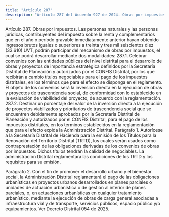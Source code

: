 ```yaml
---
title: "Artículo 287"
description: "Artículo 287 del Acuerdo 927 de 2024. Obras por impuestos."
---
```


Artículo 287. Obras por impuestos. Las personas naturales y las personas jurídicas, contribuyentes del impuesto sobre la renta y complementarios que en el año o período gravable inmediatamente anterior hayan obtenido ingresos brutos iguales o superiores a treinta y tres mil seiscientos diez (33.610) UVT, podrán participar del mecanismo de obras por impuestos, el cual se podrá desarrollar mediante dos modalidades:
287.1.  Celebrar convenios con las entidades públicas del nivel distrital para el desarrollo de obras y proyectos de importancia estratégica definidos por la Secretaría Distrital de Planeación y autorizados por el CONFIS Distrital, por los que recibirán a cambio títulos negociables para el pago de los impuestos distritales, en los términos que para el efecto se disponga en el reglamento. El objeto de los convenios será la inversión directa en la ejecución de obras y proyectos de trascendencia social, de conformidad con lo establecido en la evaluación de viabilidad del proyecto, de acuerdo con la reglamentación.
287.2.  Destinar un porcentaje del valor de la inversión directa a la ejecución de proyectos viabilizados y prioritarios de trascendencia social que se encuentren debidamente aprobados por la Secretaría Distrital de Planeación y autorizados por el CONFIS Distrital, para el pago de los impuestos distritales, en los términos establecidos en la reglamentación que para el efecto expida la Administración
Distrital.
Parágrafo 1. Autorícese a la Secretaría Distrital de Hacienda para la emisión de los Títulos para la Renovación del Territorio Distrital (TRTD), los cuales serán usados como contraprestación de las obligaciones derivadas de los convenios de obras por impuestos. Dichos títulos tendrán la calidad de negociables. La administración Distrital reglamentará las condiciones de los TRTD y los requisitos para su emisión.
 
Parágrafo 2. Con el fin de promover el desarrollo urbano y el bienestar social, la Administración Distrital reglamentará el pago de las obligaciones urbanísticas en proyectos urbanos desarrollados en planes parciales o unidades de actuación urbanística o de gestión al interior de planes parciales, o, en actuaciones urbanísticas en cualquier tratamiento urbanístico, mediante la ejecución  de obras de carga general asociadas a infraestructura vial y de transporte, servicios públicos, espacio público y/o equipamientos.
Ver Decreto Distrital 054 de 2025.